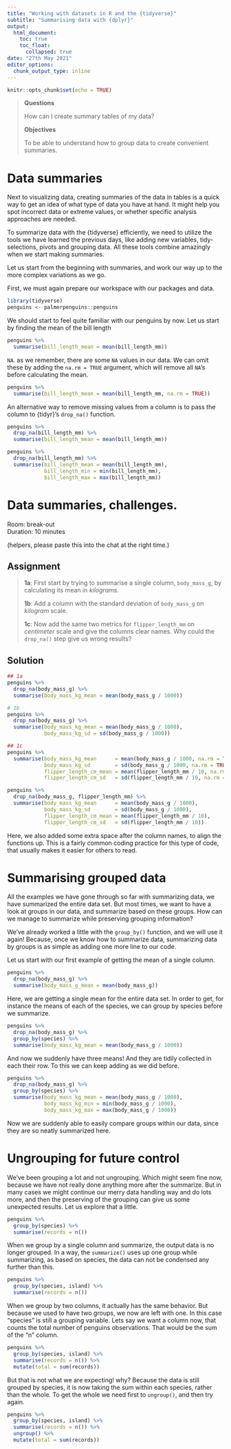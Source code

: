```yaml
---
title: "Working with datasets in R and the {tidyverse}"
subtitle: "Summarising data with {dplyr}"
output:
  html_document:
    toc: true
    toc_float:
      collapsed: true
date: "27th May 2021"
editor_options: 
  chunk_output_type: inline
---
```


```r
knitr::opts_chunk$set(echo = TRUE)
```

> **Questions**
>
> How can I create summary tables of my data?
>
<!-- > How do I format my data so I get the tidy summaries? -->
<!-- > -->
> **Objectives**
>
> To be able to understand how to group data to create convenient summaries.
<!-- > -->
<!-- > To be able to reshape data to create convenient summaries. -->
<!-- > -->
<!-- > To be able to apply multiple functions to a single summary call to create complex summaries quickly. -->



<!-- ## Short recap of previous sessions {.tabset} -->

<!-- Welcome back to the second day! Yesterday we covered how to use ggplot to create publication quality visualisations, and dplyr to subset our data.  -->
<!-- Let's just look at a couple of exmples of what we did. -->

<!-- ### ggplot2 1 -->

<!-- ```{r} -->
<!-- library(tidyverse) -->
<!-- penguins <- palmerpenguins::penguins -->

<!-- penguins %>%  -->
<!--   ggplot(aes(x = bill_length_mm, -->
<!--              y = bill_depth_mm, -->
<!--              colour = species)) + -->
<!--   geom_jitter() + -->
<!--   geom_smooth(method = "lm") +  -->
<!--   geom_smooth(method = "lm", colour = "black") -->
<!-- ``` -->

<!-- ### ggplot2 2 -->

<!-- ```{r} -->
<!-- penguins %>%  -->
<!--   ggplot(aes(x = bill_length_mm, -->
<!--              y = bill_depth_mm, -->
<!--              colour = species)) + -->
<!--   geom_density2d() + -->
<!--   labs( -->
<!--     title = "Penguin bill length and depth association", -->
<!--     subtitle = "of three species of penguin", -->
<!--     color = "Species",  -->
<!--     y = "Bill depth (mm)", -->
<!--     x = "Bill length (mm)", -->
<!--     caption = "Source: DOI 10.1371/journal.pone.0090081" -->
<!--   ) -->
<!-- ``` -->

<!-- ### reading in data -->
<!-- ```{r} -->
<!-- penguin_path <- palmerpenguins::path_to_file("penguins.csv" ) -->
<!-- read_csv(penguin_path) -->
<!-- ``` -->

<!-- ### mutating 1 -->
<!-- ```{r} -->
<!-- penguins %>%  -->
<!--   mutate( -->
<!--     bill_ratio = bill_depth_mm/bill_length_mm, -->
<!--     bill_type = if_else(bill_ratio < .5, "elongated", "stumped") -->
<!--   ) %>%  -->
<!--   select(starts_with("bill")) -->
<!-- ``` -->

<!-- ### mutating 2 -->
<!-- ```{r} -->
<!-- penguins %>%  -->
<!--   mutate(across(ends_with("mm"), -->
<!--                 scale,  -->
<!--                 .names = "sc_{.col}")) %>%  -->
<!--   select(contains("mm")) -->
<!-- ``` -->

<!-- ### pivot longer -->
<!-- ```{r} -->
<!-- penguins_long_simple <- penguins %>%  -->
<!--   mutate(sample = row_number()) %>%  -->
<!--   pivot_longer(starts_with("bill")) -->
<!-- penguins_long_simple -->
<!-- ``` -->

<!-- ### pivot wider -->
<!-- ```{r} -->
<!-- penguins_long_simple %>%  -->
<!--   pivot_wider(names_from = name, -->
<!--               values_from = value) -->
<!-- ``` -->

# Data summaries

Next to visualizing data, creating summaries of the data in tables is a quick way to get an idea of what type of data you have at hand. It might help you spot incorrect data or extreme values, or whether specific analysis approaches are needed.

To summarize data with the {tidyverse} efficiently, we need to utilize the tools we have learned the previous days, like adding new variables, tidy-selections, pivots and grouping data. All these tools combine amazingly when we start making summaries. 

Let us start from the beginning with summaries, and work our way up to the more complex variations as we go.

First, we must again prepare our workspace with our packages and data.

```r
library(tidyverse)
penguins <- palmerpenguins::penguins
```

We should start to feel quite familiar with our penguins by now. Let us start by finding the mean of the bill length

```r
penguins %>% 
  summarise(bill_length_mean = mean(bill_length_mm))
```

`NA`. as we remember, there are some `NA` values in our data. We can omit these by adding the `na.rm = TRUE` argument, which will remove all `NA`'s before calculating the mean.

```r
penguins %>% 
  summarise(bill_length_mean = mean(bill_length_mm, na.rm = TRUE))
```

An alternative way to remove missing values from a column is to pass the column to {tidyr}'s `drop_na()` function. 

```r
penguins %>% 
  drop_na(bill_length_mm) %>% 
  summarise(bill_length_mean = mean(bill_length_mm))
```


```r
penguins %>% 
  drop_na(bill_length_mm) %>% 
  summarise(bill_length_mean = mean(bill_length_mm),
            bill_length_min = min(bill_length_mm),
            bill_length_max = max(bill_length_mm))
```

# **Data summaries, challenges.** {.tabset}

Room: break-out  
Duration: 10 minutes

(helpers, please paste this into the chat at the right time.)

## Assignment
>
> **1a**: First start by trying to summarise a single column, `body_mass_g`, by calculating its mean in *kilograms*.
>
> **1b**: Add a column with the standard deviation of `body_mass_g` on *kilogram* scale.
>
> **1c**: Now add the same two metrics for `flipper_length_mm` on *centimeter* scale and give the columns clear names. Why could the `drop_na()` step give us wrong results? 
>

## Solution

```r
## 1a
penguins %>% 
  drop_na(body_mass_g) %>% 
  summarise(body_mass_kg_mean = mean(body_mass_g / 1000))

# 1b
penguins %>% 
  drop_na(body_mass_g) %>% 
  summarise(body_mass_kg_mean = mean(body_mass_g / 1000),
            body_mass_kg_sd = sd(body_mass_g / 1000))

## 1c 
penguins %>% 
  summarise(body_mass_kg_mean      = mean(body_mass_g / 1000, na.rm = TRUE),
            body_mass_kg_sd        = sd(body_mass_g / 1000, na.rm = TRUE),
            flipper_length_cm_mean = mean(flipper_length_mm / 10, na.rm = TRUE),
            flipper_length_cm_sd   = sd(flipper_length_mm / 10, na.rm = TRUE))

penguins %>% 
  drop_na(body_mass_g, flipper_length_mm) %>% 
  summarise(body_mass_kg_mean      = mean(body_mass_g / 1000),
            body_mass_kg_sd        = sd(body_mass_g / 1000),
            flipper_length_cm_mean = mean(flipper_length_mm / 10),
            flipper_length_cm_sd   = sd(flipper_length_mm / 10))
```

Here, we also added some extra space after the column names, to align the functions up.
This is a fairly common coding practice for this type of code, that usually makes it easier for others to read.

<!-- # Summarising multiple columns -->

<!-- We've already mentioned that `summarize()` accepts arguments much like `mutate()` does. Which means that it might also work with across? That would be convenient when we'd like to summarize across many columns at once.  -->

<!-- ```{r} -->
<!-- penguins %>%  -->
<!--   summarise(across(.cols = starts_with("bill"), -->
<!--                    .fns = mean)) -->
<!-- ``` -->

<!-- We still have the problem with `NA`s. But, we can use the `...` argument! -->

<!-- ```{r} -->
<!-- penguins %>%  -->
<!--   summarise(across(.cols = starts_with("bill"), -->
<!--                    .fns = mean,  -->
<!--                    na.rm = TRUE)) -->
<!-- ``` -->

<!-- The name of the columns are a little unsatisfactory though, they give us no real indication of what the metric is. We can add names , but we'll need to place the function inside a `list()` first.  -->

<!-- ```{r} -->
<!-- penguins %>%  -->
<!--   summarise(across(.cols = starts_with("bill"), -->
<!--                    .fns = list("mean" = mean), -->
<!--                    na.rm = TRUE)) -->
<!-- ``` -->

<!-- And like with `across()` before, we can control how the column names are made by the use of the `.names` argument and knowing the internal placeholders for the names of the columns (`{.col}`) and the functions (`{.fn}`). -->

<!-- ```{r} -->
<!-- penguins %>%  -->
<!--   summarise(across(.cols = starts_with("bill"), -->
<!--                    .fns = list("mean" = mean, -->
<!--                                "sd" = sd), -->
<!--                    na.rm = TRUE, -->
<!--                    .names = "{.fn}_{.col}")) -->
<!-- ``` -->

<!-- Now we know how to summarize several columns at once, and we can even do that with several functions. The last examples we saw, are actually a little over-complicated, because we wanted to make sure you got a feel for how things work. Notice how all the functions we are using take the `na.rm = TRUE` argument to remove NA. This consistency across the three functions makes is possible to let `across()` know in one line that all the functions should use this setting. -->

<!-- ```{r} -->
<!-- penguins %>%  -->
<!--   summarise(across(.cols = ends_with("mm") | ends_with("g"),  -->
<!--                    .fns = list("mean" = mean, -->
<!--                                "sd" = sd),  -->
<!--                    na.rm = TRUE)) -->
<!-- ``` -->

<!-- But remember, this trick only works when using functions that have this same argument in them, and not all functions do. -->


<!-- # **Summarizing multiple columns, challenges.** {.tabset} -->

<!-- Room: break-out   -->
<!-- Duration: 10 minutes -->

<!-- (helpers, please paste this into the chat at the right time.) -->

<!-- ## Assignment -->
<!-- > -->
<!-- > **2a**: Calculate the mean of all columns containing an underscore ("_") -->
<!-- > -->
<!-- > **2b**: Calculate the mean, minimum and maximum of all columns containing an underscore ("_") -->

<!-- ## Solution -->

<!-- ```{r "solutions-2"} -->
<!-- ## 2a -->
<!-- penguins %>%  -->
<!--   summarise(across(.cols = contains("_"),  -->
<!--                    .fns = mean, -->
<!--                    na.rm = TRUE)) -->

<!-- # 2b -->
<!-- penguins %>%  -->
<!--   summarise(across(.cols = contains("_"),  -->
<!--                    .fns = list("mean" = mean, -->
<!--                                "min" = min, -->
<!--                                "max" = max),  -->
<!--                    na.rm = TRUE)) -->

<!-- ``` -->


# Summarising grouped data

All the examples we have gone through so far with summarizing data, we have summarized the entire data set. But most times, we want to have a look at groups in our data, and summarize based on these groups. How can we manage to summarize while preserving grouping information?

We've already worked a little with the `group_by()` function, and we will use it again! Because, once we know how to summarize data, summarizing data by groups is as simple as adding one more line to our code.

Let us start with our first example of getting the mean of a single column.

```r
penguins %>% 
  drop_na(body_mass_g) %>% 
  summarise(body_mass_g_mean = mean(body_mass_g))
```

Here, we are getting a single mean for the entire data set. In order to get, for instance the means of each of the species, we can group by species before we summarize.

```r
penguins %>% 
  drop_na(body_mass_g) %>% 
  group_by(species) %>% 
  summarise(body_mass_kg_mean = mean(body_mass_g / 1000))
```

And now we suddenly have three means! And they are tidily collected in each their row.
To this we can keep adding as we did before.

```r
penguins %>% 
  drop_na(body_mass_g) %>% 
  group_by(species) %>%
  summarise(body_mass_kg_mean = mean(body_mass_g / 1000),
            body_mass_kg_min = min(body_mass_g / 1000),
            body_mass_kg_max = max(body_mass_g / 1000))
```

Now we are suddenly able to easily compare groups within our data, since they are so neatly summarized here. 


<!-- ## **Challenge 3.** {.tabset} -->

<!-- (helpers, please paste this into the chat at the right time.) -->

<!-- ### Assignment -->
<!-- > -->
<!-- > **3a**: Group the data by species and get the mean of the `bill_length_mm` column -->
<!-- > -->
<!-- > **3b**: Group the data by island instead, and take the summary of the bill length and bill depth columns -->
<!-- > -->
<!-- > **3c**: Group the data by island AND species, what happened?  -->
<!-- > -->

<!-- ### Solution -->

<!-- ```{r "solutions-3"} -->
<!-- ## 3a -->
<!-- penguins %>%  -->
<!--   drop_na(bill_length_mm) %>%  -->
<!--   group_by(species) %>%  -->
<!--   summarise(mean(bill_length_mm)) -->

<!-- # 3b -->
<!-- penguins %>%  -->
<!--   group_by(island) %>%  -->
<!--   summarise(bill_length_mm = mean(bill_length_mm, na.rm = TRUE), -->
<!--             bill_depth_mm = mean(bill_depth_mm, na.rm = TRUE)) -->

<!-- ## 3c -->
<!-- penguins %>%  -->
<!--   group_by(island, species) %>%  -->
<!--   summarise( -->
<!--     bill_length_mm = mean(bill_length_mm, na.rm = TRUE), -->
<!--     bill_depth_mm = mean(bill_depth_mm, na.rm = TRUE) -->
<!--   ) -->
<!-- ``` -->

<!-- Since we know how to apply the group by function now, we should also be able to apply it before summarizing across columns. There is no real difference in the summarize function with or without the across. It basically does the same. So let us also try summarizing based on groups using across! -->
<!-- Before we had this code: -->

<!-- ```{r} -->
<!-- penguins %>%  -->
<!--   summarise(across(.cols = starts_with("bill"),  -->
<!--                    .fns = list("mean" = mean, -->
<!--                                "min" = min, -->
<!--                                "max" = max),  -->
<!--                    na.rm = TRUE)) -->
<!-- ``` -->

<!-- Where we summarized the columns starting with bill, and got the mean, min and max values for those columns, and made sure we removed the `NA`s. If we want to do this in a grouped fashion, we need to get the group by function snuggled in between the data call to penguins and summarize. -->

<!-- ```{r} -->
<!-- penguins %>%  -->
<!--   group_by(species) %>%  -->
<!--   summarise(across(.cols = starts_with("bill"),  -->
<!--                    .fns = list("mean" = mean, -->
<!--                                "min" = min, -->
<!--                                "max" = max),  -->
<!--                    na.rm = TRUE)) -->
<!-- ``` -->

<!-- Now we get a lovely summary of all the columns and functions we want for all three species groups. -->
<!-- We can even combine the single column summaries together with across! -->

<!-- ```{r} -->
<!-- penguins %>%  -->
<!--   group_by(species) %>%  -->
<!--   summarise(across(.cols = starts_with("bill"),  -->
<!--                    .fns = list("mean" = mean, -->
<!--                                "min" = min, -->
<!--                                "max" = max),  -->
<!--                    na.rm = TRUE), -->
<!--             n = n()) -->
<!-- ``` -->

<!-- Look at the last column `n`! Now, together with all the bill column and function combinations, we have a single column counting the number of species observations! -->


<!-- # **Summarizing grouped data, challenges.** {.tabset} -->

<!-- Room: break-out   -->
<!-- Duration: 10 minutes -->

<!-- (helpers, please paste this into the chat at the right time.) -->

<!-- ## Assignment -->
<!-- > -->
<!-- > **3a**: Get the descriptive statistics (*i.e.*, `mean`, `sd`, `min` and `max`) for all the columns ending with `"mm"`, for each `species`. Also add a count of how many observations there are of each species in a column named `n`.  -->
<!-- > -->
<!-- > **3b**: Try grouping by more variables. Like sex, or island. or add more summary variables.  -->
<!-- > -->

<!-- ## Solution -->

<!-- ```{r "solutions-3"} -->
<!-- # 3a -->
<!-- penguins %>%  -->
<!--   group_by(species) %>%  -->
<!--   summarise(across(.cols = ends_with("mm"),  -->
<!--                    .fns = list("mean" = mean, -->
<!--                                "sd" = sd, -->
<!--                                "min" = min, -->
<!--                                "max" = max),  -->
<!--                    na.rm = TRUE), -->
<!--             n = n()) -->


<!-- ## 3b -->
<!-- penguins %>%  -->
<!--   group_by(species, island, sex) %>%  -->
<!--   summarise(across(.cols = ends_with("mm"),  -->
<!--                    .fns = list("mean" = mean, -->
<!--                                "sd" = sd, -->
<!--                                "min" = min, -->
<!--                                "max" = max),  -->
<!--                    na.rm = TRUE), -->
<!--             n = n()) -->
<!-- ``` -->

# Ungrouping for future control

We've been grouping a lot and not ungrouping. Which might seem fine now, because we have not really done anything more after the summarize. But in many cases we might continue our merry data handling way and do lots more, and then the preserving of the grouping can give us some unexpected results. Let us explore that a little.

```r
penguins %>% 
  group_by(species) %>% 
  summarise(records = n())
```
When we group by a single column and summarize, the output data is no longer grouped. In a way, the `summarize()` uses up one group while summarizing, as based on species, the data can not be condensed any further than this.

```r
penguins %>% 
  group_by(species, island) %>% 
  summarise(records = n())
```
When we group by two columns, it actually has the same behavior. But because we used to have two groups, we now are left with one. In this case "species" is still a  grouping variable. Lets say we want a column now, that counts the total number of penguins observations. That would be the sum of the "n" column.

```r
penguins %>% 
  group_by(species, island) %>% 
  summarise(records = n()) %>% 
  mutate(total = sum(records))
```

But that is not what we are expecting! why? Because the data is still grouped by species, it is now taking the sum within each species, rather than the whole. To get the whole we need first to `ungroup()`, and then try again.

```r
penguins %>% 
  group_by(species, island) %>% 
  summarise(records = n()) %>% 
  ungroup() %>% 
  mutate(total = sum(records))
```

<!-- # Pivoting summaries to get better overview -->

<!-- We now have outputs with lots of information, but its not in the tidiest format. There are just so many columns! We keep having to change lines to see more and more output, and this is just not convenient. We would like to create a more condensed table, but still retaining all the information. We learned about pivoting tables yesterday, so we could to that to our summaries too! -->

<!-- ```{r} -->
<!-- penguins %>%  -->
<!--   group_by(species, island, sex) %>%  -->
<!--   summarise(across(.cols = ends_with("mm"),  -->
<!--                    .fns = list("mean" = mean, -->
<!--                                "sd" = sd, -->
<!--                                "min" = min, -->
<!--                                "max" = max),  -->
<!--                    na.rm = TRUE), -->
<!--             n = n()) %>%  -->
<!--   ungroup() %>%  -->
<!--   pivot_longer(cols = contains("mm")) -->
<!-- ``` -->

<!-- OK, so now everything is back into this pivoting format where things are in two columns. That is still not very satisfactory though. Let's try to make it better. The naming of columns is still very convenient, so let us try to split the `name` column up like we did yesterday.  -->

<!-- ```{r} -->
<!-- penguins %>%  -->
<!--   group_by(species, island, sex) %>%  -->
<!--   summarise(across(.cols = ends_with("mm"),  -->
<!--                    .fns = list("mean" = mean, -->
<!--                                "sd" = sd, -->
<!--                                "min" = min, -->
<!--                                "max" = max),  -->
<!--                    na.rm = TRUE), -->
<!--             n = n()) %>%  -->
<!--   ungroup() %>% -->
<!--   pivot_longer(cols = contains("mm"), -->
<!--                names_to = c("part", "measurement", "unit", "stat"), -->
<!--                names_sep = "_") -->
<!-- ``` -->

<!-- OK, it's slightly better, but its still not convenient. Ideally, we'd like the different statistics as different columns, and have the rest in rows. Now that we have split the columns up, we have a column with _just_ the statistics names. Lets try pivoting wider again, using that column to create the column names, -->

<!-- ```{r} -->
<!-- penguins %>%  -->
<!--   group_by(species, island, sex) %>%  -->
<!--   summarise(across(.cols = ends_with("mm"),  -->
<!--                    .fns = list("mean" = mean, -->
<!--                                "sd" = sd, -->
<!--                                "min" = min, -->
<!--                                "max" = max),  -->
<!--                    na.rm = TRUE), -->
<!--             n = n()) %>%  -->
<!--   ungroup() %>% -->
<!--   pivot_longer(cols = contains("mm"), -->
<!--                names_to = c("part", "measurement", "unit", "stat"), -->
<!--                names_sep = "_") %>%  -->
<!--   pivot_wider(names_from = stat,  -->
<!--               values_from  = value) -->
<!-- ``` -->

<!-- Look at that! Its starting to become so much better! Now each grouping combination and type of measurement is in its own row, but each summary statistic is in different columns. Slowly, the data are becoming more easy to compare.  -->


<!-- # **Pivoting summaries, challenges.** {.tabset} -->

<!-- Room: break-out   -->
<!-- Duration: 10 minutes -->

<!-- (helpers, please paste this into the chat at the right time.) -->

<!-- ## Assignment -->
<!-- > -->
<!-- > **4a**: Pivot longer a grouped summary over species, island and sex for the columns containing underscores, with the metrics mean, standard deviation, minimum and maximum values, as well as the total number of observations per group. When you pivot the data, split the column names up into 4 parts describing the part, measurement, unit and statistic used.  -->
<!-- > -->
<!-- > **4b**: Add to the code you just wrote and pivot the data wider again by the statistic column. -->
<!-- > -->

<!-- ## Solution -->

<!-- ```{r "solutions-5"} -->
<!-- ## 5a -->
<!-- penguins %>%  -->
<!--   group_by(species, island, sex) %>%  -->
<!--   summarise(across(.cols = contains("_"),  -->
<!--                    .fns = list("mean" = mean, -->
<!--                                "sd" = sd, -->
<!--                                "min" = min, -->
<!--                                "max" = max),  -->
<!--                    na.rm = TRUE), -->
<!--             n = n()) %>%  -->
<!--   ungroup() %>%  -->
<!--   pivot_longer(cols = contains("_"), -->
<!--                names_to = c("part", "measurement", "unit", "stat"), -->
<!--                names_sep = "_")  -->

<!-- # 5b -->
<!-- penguins %>%  -->
<!--   group_by(species, island, sex) %>%  -->
<!--   summarise(across(.cols = contains("_"),  -->
<!--                    .fns = list("mean" = mean, -->
<!--                                "sd" = sd, -->
<!--                                "min" = min, -->
<!--                                "max" = max),  -->
<!--                    na.rm = TRUE), -->
<!--             n = n()) %>%  -->
<!--   ungroup() %>%  -->
<!--   pivot_longer(cols = contains("_"), -->
<!--                names_to = c("part", "measurement", "unit", "stat"), -->
<!--                names_sep = "_") %>%  -->
<!--   pivot_wider(names_from = stat,  -->
<!--               values_from  = value) -->
<!-- ``` -->

